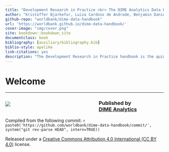 ```yaml
---
title: "Development Research in Practice <br> The DIME Analytics Data Handbook"
author: "Kristoffer Bjarkefur, Luiza Cardoso de Andrade, Benjamin Daniels, Maria Ruth Jones"
github-repo: "worldbank/dime-data-handbook"
url: 'https://worldbank.github.io/dime-data-handbook/'
cover-image: "img/cover.png"
site: bookdown::bookdown_site
documentclass: book
bibliography: [auxiliary/bibliography.bib]
biblio-style: apalike
link-citations: yes
description: "The Development Research in Practice handbook is the quintessential desk reference for empirical researchers, policymakers, managers, and students. It provides an introduction to modern, transparent, and ethical research practices involving development data. The handbook outlines a complete research project, with links to the DIME Wiki and real-world examples."
---
```


# Welcome {-}

---

::: {style="width: 55%; padding-right: 20px; float: left;"}

![](img/cover.png)

:::

### Published by <br> [DIME Analytics](https://www.worldbank.org/en/research/dime/data-and-analytics) {-}


Compiled from the following commit:
`r paste0('https://github.com/worldbank/dime-data-handbook/commit/', system("git rev-parse HEAD", intern=TRUE))`


Released under a [Creative Commons Attribution 4.0 International (CC BY 4.0)](https://creativecommons.org/licenses/by/4.0) license.
